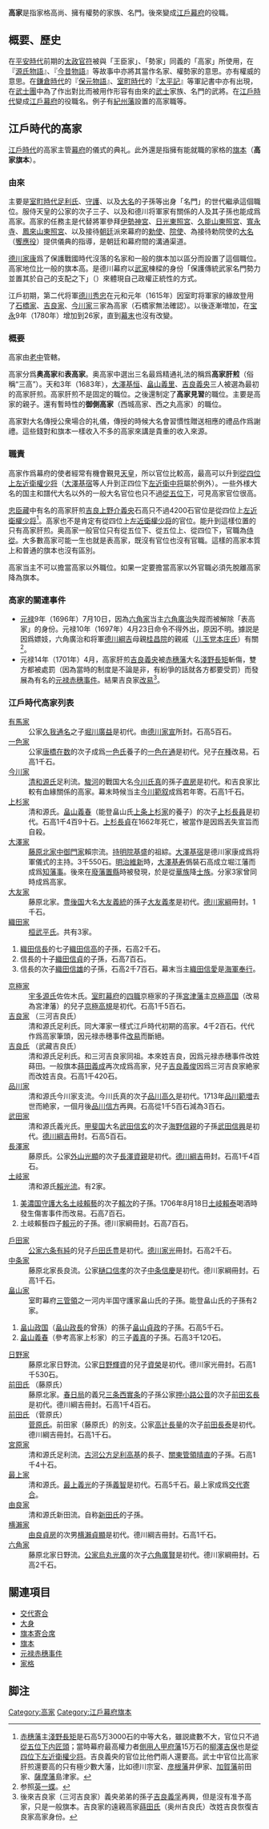 {{japanese|japanese=高家|kana=こうけ|romaji=Kōke}}
'''高家'''是指家格高尚、擁有權勢的家族、名門。後來變成[[江戶幕府|江戶幕府]]的役職。

== 概要、歷史 ==
在[[平安時代|平安時代]]前期的[[太政官符|太政官符]]被與「王臣家」、「勢家」同義的「高家」所使用，在『[[源氏物語|源氏物語]]』、『[[今昔物語|今昔物語]]』等故事中亦將其當作名家、權勢家的意思。亦有權威的意思。在[[鎌倉時代|鎌倉時代]]的『[[保元物語|保元物語]]』、[[室町時代|室町時代]]的『[[太平記|太平記]]』等軍記書中亦有出現，在[[武士團|武士團]]中為了作出對比而被用作形容有由來的[[武士_(日本)|武士]]家族、名門的武將。在[[江戶時代|江戶時代]]變成[[江戶幕府|江戶幕府]]的役職名。例子有[[紀州藩|紀州藩]]設置的高家職等。

== 江戶時代的高家 ==
[[江戶時代|江戶時代]]的高家主管[[幕府|幕府]]的儀式的典礼。此外還是指擁有能就職的家格的[[旗本|旗本]]（'''高家旗本'''）。

=== 由來 ===
主要是[[室町時代|室町時代]][[足利氏|足利氏]]、[[守護|守護]]、以及[[大名_(稱謂)|大名]]的子孫等出身「名門」的世代繼承這個職位。服侍天皇的公家的次子三子、以及和德川将軍家有關係的人及其子孫也能成爲高家。高家的任務主是代替將軍參拜[[伊勢神宮|伊勢神宮]]、[[日光東照宮|日光東照宮]]、[[久能山東照宮|久能山東照宮]]、[[寬永寺|寬永寺]]、[[鳳來山東照宮|鳳來山東照宮]]、以及接待[[朝廷|朝廷]]派來幕府的[[勅使|勅使]]、[[院使|院使]]、為接待勅院使的[[大名_(稱謂)|大名]]（[[饗應役|饗應役]]）提供儀典的指導，是朝廷和幕府間的溝通渠道。

[[德川家康|德川家康]]爲了保護戰國時代沒落的名家和一般的旗本加以區分而設置了這個職位。高家地位比一般的旗本高。是德川幕府以[[武家|武家]]棟樑的身份「保護傳統武家名門勢力並置其於自己的支配之下」（{{lang|ja|旧來の武家の名門勢力を全て保護、支配下に置いている}}）來體現自己政權正統性的方式。

江戶初期，第二代将軍[[德川秀忠|德川秀忠]]在元和元年（1615年）因室町将軍家的緣故登用了[[石橋家|石橋家]]、[[吉良家|吉良家]]、[[今川家|今川家]]三家為高家（石橋家無法確認）。以後逐漸増加，在[[宝永|宝永]]9年（1780年）增加到26家，直到[[幕末|幕末]]也沒有改變。

=== 概要 ===
高家由[[老中|老中]]管轄。

高家分爲'''奥高家'''和'''表高家'''。奥高家中選出三名最爲精通礼法的稱爲'''高家肝煎'''（俗稱“三高”）。天和3年（1683年），[[大澤基恒|大澤基恒]]、[[畠山義里|畠山義里]]、[[吉良義央|吉良義央]]三人被選為最初的高家肝煎。高家肝煎不是固定的職位。之後還制定了'''高家見習'''的職位。主要是高家的親子。還有暫時性的'''御側高家'''（西城高家、西之丸高家）的職位。

高家對大名傳授公衆場合的礼儀，傳授的時候大名會習慣性贈送相應的禮品作爲謝禮。這些錢對和旗本一樣收入不多的高家來講是貴重的收入來源。

=== 職責 ===
高家作爲幕府的使者經常有機會覲見[[天皇|天皇]]，所以官位比較高，最高可以升到[[從四位上|從四位上]][[左近衛權少将|左近衛權少将]]（[[大澤基宿|大澤基宿]]等人升到正四位下[[左近衛中将|左近衛中将]]屬於例外）。一些外様大名的国主和譜代大名以外的一般大名官位也只不過[[從五位下|從五位下]]，可見高家官位很高。

[[忠臣藏|忠臣藏]]中有名的高家肝煎[[吉良義央|吉良上野介義央]]石高只不過4200石官位是從四位上[[左近衛權少将|左近衛權少将]]<ref>[[赤穗藩|赤穗藩]]主[[淺野長矩|淺野長矩]]是石高5万3000石的中等大名，雖説歲數不大，官位只不過[[從五位下|從五位下]][[内匠頭|内匠頭]]；當時幕府最高權力者[[側用人|側用人]][[甲府藩|甲府藩]]15万石的[[柳澤吉保|柳澤吉保]]也是[[從四位下|從四位下]][[左近衛權少将|左近衛權少将]]。吉良義央的官位比他們兩人還要高。武士中官位比高家肝煎還要高的只有極少數大藩，比如德川宗室、[[彦根藩|彦根藩]]井伊家、[[加賀藩|加賀藩]]前田家、[[薩摩藩|薩摩藩]]島津家。</ref>。高家也不是肯定有從四位上[[左近衛權少将|左近衛權少将]]的官位。能升到這樣位置的只有高家肝煎。奥高家一般官位只有從五位下、從五位上、從四位下，官職為[[侍從|侍從]]。大多數高家可能一生也就是表高家，既沒有官位也沒有官職。這樣的高家本質上和普通的旗本也沒有區別。

高家当主不可以擔當高家以外職位。如果一定要擔當高家以外官職必須先脫離高家降為旗本。

=== 高家的關連事件 ===
*[[元禄|元禄]]9年（1696年）7月10日，因為[[六角家|六角家]]当主[[六角廣治|六角廣治]]失蹤而被解除「表高家」的身份。元禄10年（1697年）4月23日命令不得外出，原因不明。據説是因爲嫖妓，六角廣治和将軍[[德川綱吉|德川綱吉]]母親[[桂昌院|桂昌院]]的親戚（[[儿玉党|儿玉党]][[本庄氏|本庄氏]]）有關<ref>参照[[英一蝶|英一蝶]]。</ref>。
*元禄14年（1701年）4月，高家肝煎[[吉良義央|吉良義央]]被[[赤穗藩|赤穗藩]]大名[[淺野長矩|淺野長矩]]斬傷，雙方都被處罰（因為當時的制度是不論是非，有紛爭的話就各方都要受罰）而發展為有名的[[元禄赤穗事件|元禄赤穗事件]]。結果吉良家[[改易|改易]]<ref>後來吉良家（三河吉良家）義央弟弟的孫子[[吉良義孚|吉良義孚]]再興，但是沒有准予高家，只是一般旗本。吉良家的遠親高家[[蒔田氏|蒔田氏]]（奥州吉良氏）改姓吉良恢復吉良家高家身份。</ref>。

=== 江戶時代高家列表 ===
;[[久我氏|有馬家]] 
:公家[[久我通名|久我通名]]之子[[堀川廣益|堀川廣益]]是初代。由[[德川家宣|德川家宣]]所封。石高5百石。
;[[一色氏|一色家]]
:公家[[唐橋在数|唐橋在数]]的次子成爲[[一色氏|一色氏]]養子的[[一色在通|一色在通]]是初代。兒子[[一色在種|在種]]改易。石高1千石。
;[[今川氏|今川家]] 
:[[清和源氏|清和源氏]]足利流。[[駿河国|駿河]]的戰国大名[[今川氏真|今川氏真]]的孫子[[今川直房|直房]]是初代。和吉良家比較有血緣關係的高家。幕末時候当主[[今川範叙|今川範叙]]成爲若年寄。石高1千石。
;[[上杉氏|上杉家]] 
:清和源氏。[[上条政繁|畠山義春]]（能登畠山氏[[上条上杉家|上条上杉家]]的養子）的次子[[上杉長員|上杉長員]]是初代。石高1千4百9十石。[[上杉長貞|上杉長貞]]在1662年死亡，被當作是因爲丟失宣旨而自殺。
;[[大澤氏|大澤家]] 
:[[藤原北家|藤原北家]][[中御門家|中御門家]]賴宗流。[[持明院基盛|持明院基盛]]的祖綜。[[大澤基宿|大澤基宿]]是德川家康成爲将軍儀式的主持。3千550石。[[明治維新|明治維新]]時，[[大澤基寿|大澤基寿]]僞裝石高成立堀江藩而成爲[[知藩事|知藩事]]。後來在[[廢藩置縣|廢藩置縣]]時被發現，於是從[[華族|華族]]降[[士族|士族]]。分家3家曾同時成爲高家。
;[[大友氏|大友家]] 
:藤原北家。[[豊後国|豊後国]]大名[[大友義統|大友義統]]的孫子[[大友義孝|大友義孝]]是初代。[[德川家綱|德川家綱]]冊封。1千石。
;[[織田氏|織田家]] 
:[[桓武平氏|桓武平氏]]。共有3家。
#[[織田信長|織田信長]]的七子[[織田信高|織田信高]]的子孫，石高2千石。
#信長的十子[[織田信貞|織田信貞]]的子孫，石高7百石。
#信長的次子[[織田信雄|織田信雄]]的子孫，石高2千7百石。幕末当主[[織田信愛|織田信愛]]是[[海軍奉行|海軍奉行]]。
;[[京極氏|京極家]] 
:[[宇多源氏|宇多源氏]]佐佐木氏。[[室町幕府|室町幕府]]的[[四職|四職]]京極家的子孫[[宮津藩|宮津藩]]主[[京極高国|京極高国]]（改易為宮津藩）的兒子[[京極高規|京極高規]]是初代。石高1千5百石。
;[[吉良氏|吉良家]] （三河吉良氏）
:清和源氏足利氏。同大澤家一樣式江戶時代初期的高家。4千2百石。代代作爲高家筆頭，因元禄赤穗事件[[改易|改易]]而斷絕。
;[[吉良氏|吉良氏]] （武藏吉良氏）
:清和源氏足利氏。和三河吉良家同祖。本來姓吉良，因爲元禄赤穗事件改姓蒔田。一般旗本[[蒔田義成|蒔田義成]]再次成爲高家，兒子[[吉良義俊|吉良義俊]]因爲三河吉良家絶家而改姓吉良。石高1千420石。
;[[品川氏|品川家]] 
:清和源氏今川家支流。今川氏真的次子[[品川高久|品川高久]]是初代。1713年[[品川範増|品川範増]]去世而絶家，一個月後[[品川信方|品川信方]]再興。石高從1千5百石減為3百石。
;[[武田氏|武田家]] 
:清和源氏義光氏。[[甲斐国|甲斐国]]大名[[武田信玄|武田信玄]]的次子[[海野信親|海野信親]]的子孫[[武田信興|武田信興]]是初代。[[德川綱吉|德川綱吉]]冊封。石高5百石。
;[[長澤家|長澤家]] 
:藤原氏。公家[[外山光顯|外山光顯]]的次子[[長澤資親|長澤資親]]是初代。[[德川綱吉|德川綱吉]]冊封。石高1千4百石。
;[[土岐氏|土岐家]] 
:清和源氏[[源賴光|賴光流]]。有2家。
#[[美濃国|美濃国]][[守護大名|守護大名]][[土岐賴藝|土岐賴藝]]的次子[[土岐賴次|賴次]]的子孫。1706年8月18日[[土岐賴泰|土岐賴泰]]喝酒時發生傷害事件而改易。石高7百石。
#土岐賴藝四子[[土岐賴元|賴元]]的子孫。德川家綱冊封。石高7百石。
;[[高家戶田家|戶田家]] 
:[[公家|公家]][[六条有純|六条有純]]的兒子[[戶田氏豊|戶田氏豊]]是初代。[[德川家光|德川家光]]冊封。石高2千石。
;[[中条家|中条家]]
:藤原北家長良流。公家[[樋口信孝|樋口信孝]]的次子[[中条信慶|中条信慶]]是初代。德川家綱冊封。石高1千石。
;[[畠山氏|畠山家]] 
:室町幕府[[三管領|三管領]]之一河内半国守護家畠山氏的子孫。能登畠山氏的子孫有2家。
#[[畠山政国|畠山政国]]（[[畠山政長|畠山政長]]的曾孫）的孫子[[畠山貞政|畠山貞政]]的子孫。石高5千石。
#[[上条政繁|畠山義春]]（參考高家上杉家）的三子[[畠山義真|義真]]的子孫。石高3千120石。
;[[日野家|日野家]] 
:藤原北家日野流。公家[[日野輝資|日野輝資]]的兒子[[日野資榮|資榮]]是初代。德川家光冊封。石高1千530石。
;[[前田氏|前田氏]] （藤原氏）
:藤原北家。[[春日局|春日局]]的義兄[[三条西實条|三条西實条]]的子孫公家[[押小路公音|押小路公音]]的次子[[前田玄長|前田玄長]]是初代。德川綱吉冊封。石高1千4百石。
;[[前田氏|前田氏]] （菅原氏）
:[[菅原氏|菅原氏]]。前田家（藤原氏）的別支。公家[[高辻長量|高辻長量]]的次子[[前田長泰|前田長泰]]是初代。德川綱吉冊封。石高1千石。
;[[宮原氏|宮原家]] 
:清和源氏足利流。[[古河公方|古河公方]][[足利高基|足利高基]]的長子、[[關東管領|關東管領]][[足利晴直|晴直]]的子孫。石高1千4十石。
;[[最上氏|最上家]] 
:清和源氏。[[最上義光|最上義光]]的子孫[[最上義智|義智]]是初代。石高5千石。最上家成爲[[交代寄合|交代寄合]]。
;[[横瀨氏|由良家]] 
:清和源氏新田流。自称[[新田氏|新田氏]]的子孫。
;[[横瀨氏|横瀨家]] 
:[[由良貞房|由良貞房]]的次男[[横瀨貞顯|横瀨貞顯]]是初代。德川綱吉冊封。石高1千石。
;[[六角家|六角家]] 
:藤原北家日野流。[[公家|公家]][[烏丸光廣|烏丸光廣]]的次子[[六角廣賢|六角廣賢]]是初代。德川家綱冊封。石高2千石。

== 關連項目 ==
* [[交代寄合|交代寄合]]
* [[大身|大身]]
* [[旗本寄合席|旗本寄合席]]
* [[旗本|旗本]]
* [[元禄赤穗事件|元禄赤穗事件]]
*[[家格|家格]]

== 脚注 ==
<references />

[[Category:高家|Category:高家]]
[[Category:江戶幕府旗本|Category:江戶幕府旗本]]